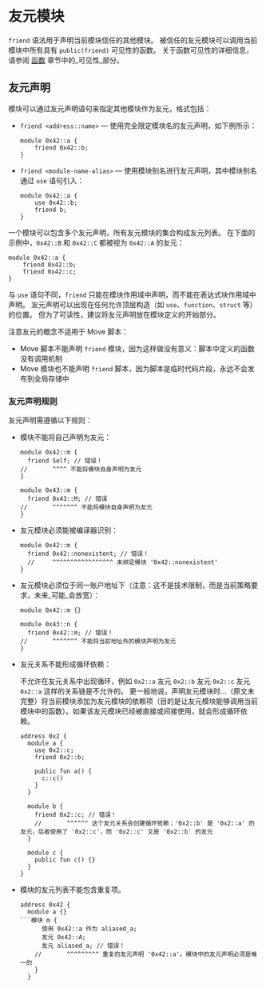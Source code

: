# 友元模块

`friend` 语法用于声明当前模块信任的其他模块。
被信任的友元模块可以调用当前模块中所有具有 `public(friend)` 可见性的函数。
关于函数可见性的详细信息，请参阅 [函数](functions.mdx) 章节中的_可见性_部分。

## 友元声明

模块可以通过友元声明语句来指定其他模块作为友元，格式包括：

- `friend <address::name>` — 使用完全限定模块名的友元声明，如下例所示：

  ```move
  module 0x42::a {
      friend 0x42::b;
  }
  ```

- `friend <module-name-alias>` — 使用模块别名进行友元声明，其中模块别名通过 `use` 语句引入：

  ```move
  module 0x42::a {
      use 0x42::b;
      friend b;
  }
  ```

一个模块可以包含多个友元声明，所有友元模块的集合构成友元列表。
在下面的示例中，`0x42::B` 和 `0x42::C` 都被视为 `0x42::A` 的友元：

```move
module 0x42::a {
    friend 0x42::b;
    friend 0x42::c;
}
```

与 `use` 语句不同，`friend` 只能在模块作用域中声明，而不能在表达式块作用域中声明。
友元声明可以出现在任何允许顶层构造（如 `use`、`function`、`struct` 等）的位置。
但为了可读性，建议将友元声明放在模块定义的开始部分。

注意友元的概念不适用于 Move 脚本：

- Move 脚本不能声明 `friend` 模块，因为这样做没有意义：脚本中定义的函数没有调用机制
- Move 模块也不能声明 `friend` 脚本，因为脚本是临时代码片段，永远不会发布到全局存储中

### 友元声明规则

友元声明需遵循以下规则：

- 模块不能将自己声明为友元：

  ```move
  module 0x42::m {
    friend Self; // 错误！
  //       ^^^^ 不能将模块自身声明为友元
  }

  module 0x43::m {
    friend 0x43::M; // 错误
  //       ^^^^^^^ 不能将模块自身声明为友元
  }
  ```

- 友元模块必须能被编译器识别：

  ```move
  module 0x42::m {
    friend 0x42::nonexistent; // 错误！
    //     ^^^^^^^^^^^^^^^^^ 未绑定模块 '0x42::nonexistent'
  }
  ```

- 友元模块必须位于同一账户地址下（注意：这不是技术限制，而是当前策略要求，未来_可能_会放宽）：

  ```move
  module 0x42::m {}

  module 0x43::n {
    friend 0x42::m; // 错误！
  //       ^^^^^^^ 不能将当前地址外的模块声明为友元
  }
  ```

- 友元关系不能形成循环依赖：

  不允许在友元关系中出现循环，例如 `0x2::a` 友元 `0x2::b` 友元 `0x2::c` 友元 `0x2::a` 这样的关系链是不允许的。
  更一般地说，声明友元模块时...（原文未完整）将当前模块添加为友元模块的依赖项（目的是让友元模块能够调用当前模块中的函数）。如果该友元模块已经被直接或间接使用，就会形成循环依赖。

  ```move
  address 0x2 {
    module a {
      use 0x2::c;
      friend 0x2::b;

      public fun a() {
        c::c()
      }
    }

    module b {
      friend 0x2::c; // 错误！
      //       ^^^^^^ 这个友元关系会创建循环依赖：'0x2::b' 是 '0x2::a' 的友元，后者使用了 '0x2::c'，而 '0x2::c' 又是 '0x2::b' 的友元
    }

    module c {
      public fun c() {}
    }
  }
  ```

- 模块的友元列表不能包含重复项。

  ```move
  address 0x42 {
    module a {}
  ```模块 m {
        使用 0x42::a 作为 aliased_a;
        友元 0x42::A;
        友元 aliased_a; // 错误！
      //       ^^^^^^^^^ 重复的友元声明 '0x42::a'。模块中的友元声明必须是唯一的
      }
    }
    ```